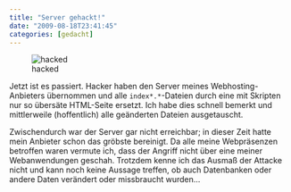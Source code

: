 ```yaml
---
title: "Server gehackt!"
date: "2009-08-18T23:41:45"
categories: [gedacht]
---
```


![hacked](hacked.jpg)

Jetzt ist es passiert. Hacker haben den Server meines Webhosting-Anbieters übernommen und alle `index*.*`-Dateien durch eine mit Skripten nur so übersäte HTML-Seite ersetzt. Ich habe dies schnell bemerkt und mittlerweile (hoffentlich) alle geänderten Dateien ausgetauscht.

Zwischendurch war der Server gar nicht erreichbar; in dieser Zeit hatte mein Anbieter schon das gröbste bereinigt. Da alle meine Webpräsenzen betroffen waren vermute ich, dass der Angriff nicht über eine meiner Webanwendungen geschah. Trotzdem kenne ich das Ausmaß der Attacke nicht und kann noch keine Aussage treffen, ob auch Datenbanken oder andere Daten verändert oder missbraucht wurden...
